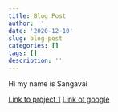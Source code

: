 ```yaml
---
title: Blog Post
author: ''
date: '2020-12-10'
slug: blog-post
categories: []
tags: []
description: ''
---
```

Hi my name is Sangavai

 [Link to project 1](/projects/project1/)
 [Link ot google](https://www.google.com)
 
 
 